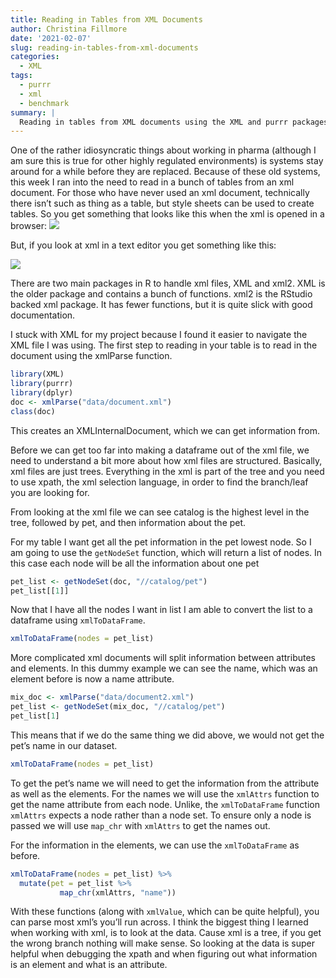 ```yaml
---
title: Reading in Tables from XML Documents
author: Christina Fillmore
date: '2021-02-07'
slug: reading-in-tables-from-xml-documents
categories:
  - XML
tags:
  - purrr
  - xml
  - benchmark
summary: |
  Reading in tables from XML documents using the XML and purrr packages.
---
```


One of the rather idiosyncratic things about working in pharma (although I am sure this is true for other highly regulated environments) is systems stay around for a while before they are replaced. Because of these old systems, this week I ran into the need to read in a bunch of tables from an xml document. For those who have never used an xml document, technically there isn't such as thing as a table, but style sheets can be used to create tables. So you get something that looks like this when the xml is opened in a browser:
![](images/xml_tbl.png)

But, if you look at xml in a text editor you get something like this: 

![](images/xml_code.png)

There are two main packages in R to handle xml files, XML and xml2. XML is the older package and contains a bunch of functions. xml2 is the RStudio backed xml package. It has fewer functions, but it is quite slick with good documentation. 

I stuck with XML for my project because I found it easier to navigate the XML file I was using. 
The first step to reading in your table is to read in the document using the xmlParse function. 
```r
library(XML)
library(purrr)
library(dplyr)
doc <- xmlParse("data/document.xml")
class(doc)
```
This creates an XMLInternalDocument, which we can get information from. 

Before we can get too far into making a dataframe out of the xml file, we need to understand a bit more about how xml files are structured. Basically, xml files are just trees. Everything in the xml is part of the tree and you need to use xpath, the xml selection language, in order to find the branch/leaf you are looking for. 

From looking at the xml file we can see catalog is the highest level in the tree, followed by pet, and then information about the pet. 

For my table I want get all the pet information in the pet lowest node. So I am going to use the `getNodeSet` function, which will return a list of nodes. In this case each node will be all the information about one pet 
```r
pet_list <- getNodeSet(doc, "//catalog/pet")
pet_list[[1]]
```
Now that I have all the nodes I want in list I am able to convert the list to a dataframe using `xmlToDataFrame`.
```r
xmlToDataFrame(nodes = pet_list)
```
More complicated xml documents will split information between attributes and elements. In this dummy example we can see the name, which was an element before is now a name attribute.  
```r
mix_doc <- xmlParse("data/document2.xml")
pet_list <- getNodeSet(mix_doc, "//catalog/pet")
pet_list[1]
```
This means that if we do the same thing we did above, we would not get the pet's name in our dataset. 
```r
xmlToDataFrame(nodes = pet_list)
```

To get the pet's name we will need to get the information from the attribute as well as the elements.
For the names we will use the `xmlAttrs` function to get the name attribute from each node. Unlike, the `xmlToDataFrame` function `xmlAttrs` expects a node rather than a node set. To ensure only a node is passed we will use `map_chr` with `xmlAttrs` to get the names out. 

For the information in the elements, we can use the `xmlToDataFrame` as before.
```r
xmlToDataFrame(nodes = pet_list) %>% 
  mutate(pet = pet_list %>% 
           map_chr(xmlAttrs, "name"))
```

With these functions (along with `xmlValue`, which can be quite helpful), you can parse most xml's you'll run across. I think the biggest thing I learned when working with xml, is to look at the data. Cause xml is a tree, if you get the wrong branch nothing will make sense. So looking at the data is super helpful when debugging the xpath and when figuring out what information is an element and what is an attribute. 